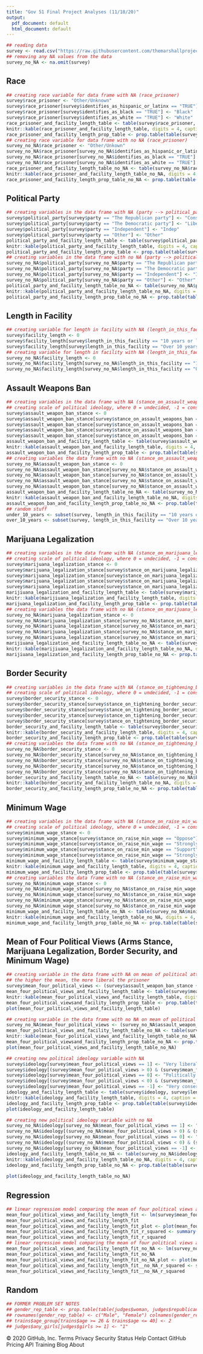 ```yaml
---
title: "Gov 51 Final Project Analyses (11/18/20)"
output:
  pdf_document: default
  html_document: default
---
```

```r
## reading data
survey <- read.csv("https://raw.githubusercontent.com/themarshallproject/incarcerated_survey/master/data/incarcerated_survey_responses-marshallproject_slate-march_2019.csv")
## removing any NA values from the data
survey_no_NA <- na.omit(survey)
```

## Race

```r
## creating race variable for data frame with NA (race_prisoner)
survey$race_prisoner <- "Other/Unknown"
survey$race_prisoner[survey$identifies_as_hispanic_or_latinx == "TRUE"] <- "Hispanic"
survey$race_prisoner[survey$identifies_as_black == "TRUE"] <- "Black"
survey$race_prisoner[survey$identifies_as_white == "TRUE"] <- "White"
race_prisoner_and_facility_length_table <- table(survey$race_prisoner, survey$length_in_this_facility)
knitr::kable(race_prisoner_and_facility_length_table, digits = 4, caption = "Prisoner Race Based on Jail Time")
race_prisoner_and_facility_length_prop_table <- prop.table(table(survey$race_prisoner, survey$length_in_this_facility)) 
## creating race variable for data frame with no NA (race_prisoner)
survey_no_NA$race_prisoner <- "Other/Unkown"
survey_no_NA$race_prisoner[survey_no_NA$identifies_as_hispanic_or_latinx == "TRUE"] <- "Hispanic"
survey_no_NA$race_prisoner[survey_no_NA$identifies_as_black == "TRUE"] <- "Black"
survey_no_NA$race_prisoner[survey_no_NA$identifies_as_white == "TRUE"] <- "White"
race_prisoner_and_facility_length_table_no_NA <- table(survey_no_NA$race_prisoner, survey_no_NA$length_in_this_facility)
knitr::kable(race_prisoner_and_facility_length_table_no_NA, digits = 4, caption = "Prisoner Race Based on Jail Time (no NA)")
race_prisoner_and_facility_length_prop_table_no_NA <- prop.table(table(survey_no_NA$race_prisoner, survey_no_NA$length_in_this_facility))
```


## Political Party

```r
## creating variables in the data frame with NA (party --> political_party)
survey$political_party[survey$party == "The Republican party"] <- "Conservative"
survey$political_party[survey$party == "The Democratic party"] <- "Liberal"
survey$political_party[survey$party == "Independent"] <- "Indep"
survey$political_party[survey$party == "Other"] <- "Other"
political_party_and_facility_length_table <- table(survey$political_party, survey$length_in_this_facility)
knitr::kable(political_party_and_facility_length_table, digits = 4, caption = "Political Party of Prisoners Based on Jail Time")
political_party_and_facility_length_prop_table <- prop.table(table(survey$political_party, survey$length_in_this_facility))
## creating variables in the data frame with no NA (party --> political_party)
survey_no_NA$political_party[survey_no_NA$party == "The Republican party"] <- "Conservative"
survey_no_NA$political_party[survey_no_NA$party == "The Democratic party"] <- "Liberal"
survey_no_NA$political_party[survey_no_NA$party == "Independent"] <- "Indep"
survey_no_NA$political_party[survey_no_NA$party == "Other"] <- "Other"
political_party_and_facility_length_table_no_NA <- table(survey_no_NA$political_party, survey_no_NA$length_in_this_facility)
knitr::kable(political_party_and_facility_length_table_no_NA, digits = 4, caption = "Political Party of Prisoners Based on Jail Time (no NA)")
political_party_and_facility_length_prop_table_no_NA <- prop.table(table(survey_no_NA$political_party, survey_no_NA$length_in_this_facility))
```

## Length in Facility

```r
## creating variable for length in facility with NA (length_in_this_facility --> facility_length)
survey$facility_length <- 0
survey$facility_length[survey$length_in_this_facility == "10 years or less"] <- -1
survey$facility_length[survey$length_in_this_facility == "Over 10 years"] <- 1
## creating variable for length in facility with NA (length_in_this_facility --> facility_length)
survey_no_NA$facility_length <- 0
survey_no_NA$facility_length[survey_no_NA$length_in_this_facility == "10 years or less"] <- -1
survey_no_NA$facility_length[survey_no_NA$length_in_this_facility == "Over 10 years"] <- 1
```


## Assault Weapons Ban

```r
## creating variables in the data frame with NA (stance_on_assault_weapons_ban --> assault_weapon_ban_stance)
## creating scale of political ideology, where 0 = undecided, -1 = conservative, and 1 = liberal
survey$assault_weapon_ban_stance <- 0
survey$assault_weapon_ban_stance[survey$stance_on_assault_weapons_ban == "Oppose"] <- -1
survey$assault_weapon_ban_stance[survey$stance_on_assault_weapons_ban == "Strongly oppose"] <- -1
survey$assault_weapon_ban_stance[survey$stance_on_assault_weapons_ban == "Support"] <- 1
survey$assault_weapon_ban_stance[survey$stance_on_assault_weapons_ban == "Strongly support"] <- 1
assault_weapon_ban_and_facility_length_table <- table(survey$assault_weapon_ban_stance, survey$length_in_this_facility)
knitr::kable(assault_weapon_ban_and_facility_length_table, digits = 4, caption = "Stance on Assault Weapons Ban Based on Jail Time")
assault_weapon_ban_and_facility_length_prop_table <- prop.table(table(survey$assault_weapon_ban_stance, survey$length_in_this_facility))
## creating variables the data frame with no NA (stance_on_assault_weapons_ban --> assault_weapon_ban_stance)
survey_no_NA$assault_weapon_ban_stance <- 0
survey_no_NA$assault_weapon_ban_stance[survey_no_NA$stance_on_assault_weapons_ban == "Oppose"] <- -1
survey_no_NA$assault_weapon_ban_stance[survey_no_NA$stance_on_assault_weapons_ban == "Strongly oppose"] <- -1
survey_no_NA$assault_weapon_ban_stance[survey_no_NA$stance_on_assault_weapons_ban == "Support"] <- 1
survey_no_NA$assault_weapon_ban_stance[survey_no_NA$stance_on_assault_weapons_ban == "Strongly support"] <- 1
assault_weapon_ban_and_facility_length_table_no_NA <- table(survey_no_NA$assault_weapon_ban_stance, survey_no_NA$length_in_this_facility)
knitr::kable(assault_weapon_ban_and_facility_length_table_no_NA, digits = 4, caption = "Stance on Assault Weapons Ban Based on Jail Time (no NA)")
assault_weapon_ban_and_facility_length_prop_table_no_NA <- prop.table(table(survey_no_NA$assault_weapon_ban_stance, survey_no_NA$length_in_this_facility))
## random stuff
under_10_years <- subset(survey, length_in_this_facility == "10 years or less")
over_10_years <- subset(survey, length_in_this_facility == "Over 10 years")
```

## Marijuana Legalization

```r
## creating variables in the data frame with NA (stance_on_marijuana_legalization --> marijuana_legalization_stance)
## creating scale of political ideology, where 0 = undecided, -1 = conservative, and 1 = liberal
survey$marijuana_legalization_stance <- 0
survey$marijuana_legalization_stance[survey$stance_on_marijuana_legalization == "Oppose"] <- -1
survey$marijuana_legalization_stance[survey$stance_on_marijuana_legalization =="Strongly oppose"] <- -1
survey$marijuana_legalization_stance[survey$stance_on_marijuana_legalization == "Support"] <- 1
survey$marijuana_legalization_stance[survey$stance_on_marijuana_legalization == "Strongly support"] <- 1
marijiuana_legalization_and_facility_length_table <- table(survey$marijuana_legalization_stance, survey$length_in_this_facility)
knitr::kable(marijiuana_legalization_and_facility_length_table, digits = 4, caption = "Stance on Marijuana Legalization Based on Jail Time")
marijuana_legalization_and_facility_length_prop_table <- prop.table(table(survey$marijuana_legalization_stance, survey$length_in_this_facility))
## creating variables the data frame with no NA (stance_on_marijuana_legalization --> marijuana_legalization_stance)
survey_no_NA$marijuana_legalization_stance <- 0
survey_no_NA$marijuana_legalization_stance[survey_no_NA$stance_on_marijuana_legalization == "Oppose"] <- -1
survey_no_NA$marijuana_legalization_stance[survey_no_NA$stance_on_marijuana_legalization == "Strongly oppose"] <- -1
survey_no_NA$marijuana_legalization_stance[survey_no_NA$stance_on_marijuana_legalization == "Support"] <- 1
survey_no_NA$marijuana_legalization_stance[survey_no_NA$stance_on_marijuana_legalization == "Strongly support"] <- 1
marijiuana_legalization_and_facility_length_table_no_NA <- table(survey_no_NA$marijuana_legalization_stance, survey_no_NA$length_in_this_facility)
knitr::kable(marijiuana_legalization_and_facility_length_table_no_NA, digits = 4, caption = "Stance on Marijuana Legalization Based on Jail Time (no NA)")
marijiuana_legalization_and_facility_length_prop_table_no_NA <- prop.table(table(survey_no_NA$marijuana_legalization_stance, survey_no_NA$length_in_this_facility))
```

## Border Security

```r
## creating variables in the data frame with NA (stance_on_tightening_border_security --> border_security_stance)
## creating scale of political ideology, where 0 = undecided, -1 = conservative, and 1 = liberal
survey$border_security_stance <- 0
survey$border_security_stance[survey$stance_on_tightening_border_security == "Oppose"] <- 1
survey$border_security_stance[survey$stance_on_tightening_border_security =="Strongly oppose"] <- 1
survey$border_security_stance[survey$stance_on_tightening_border_security == "Support"] <- -1
survey$border_security_stance[survey$stance_on_tightening_border_security == "Strongly support"] <- -1
border_security_and_facility_length_table <- table(survey$border_security_stance, survey$length_in_this_facility)
knitr::kable(border_security_and_facility_length_table, digits = 4, caption = "Stance on Border Security Based on Jail Time")
border_security_and_facility_length_prop_table <- prop.table(table(survey$border_security_stance, survey$length_in_this_facility))
## creating variables the data frame with no NA (stance_on_tightening_border_security --> border_security_stance)
survey_no_NA$border_security_stance <- 0
survey_no_NA$border_security_stance[survey_no_NA$stance_on_tightening_border_security == "Oppose"] <- 1
survey_no_NA$border_security_stance[survey_no_NA$stance_on_tightening_border_security == "Strongly oppose"] <- 1
survey_no_NA$border_security_stance[survey_no_NA$stance_on_tightening_border_security == "Support"] <- -1
survey_no_NA$border_security_stance[survey_no_NA$stance_on_tightening_border_security == "Strongly support"] <- -1
border_security_and_facility_length_table_no_NA <- table(survey_no_NA$border_security_stance, survey_no_NA$length_in_this_facility)
knitr::kable(border_security_and_facility_length_table_no_NA, digits = 4, caption = "Stance on Border Security Based on Jail Time (no NA)")
border_security_and_facility_length_prop_table_no_NA <- prop.table(table(survey_no_NA$border_security_stance, survey_no_NA$length_in_this_facility))
```

## Minimum Wage

```r
## creating variables in the data frame with NA (stance_on_raise_min_wage --> minimum_wage_stance)
## creating scale of political ideology, where 0 = undecided, -1 = conservative, and 1 = liberal
survey$minimum_wage_stance <- 0
survey$minimum_wage_stance[survey$stance_on_raise_min_wage == "Oppose"] <- -1
survey$minimum_wage_stance[survey$stance_on_raise_min_wage == "Strongly oppose"] <- -1
survey$minimum_wage_stance[survey$stance_on_raise_min_wage == "Support"] <- 1
survey$minimum_wage_stance[survey$stance_on_raise_min_wage == "Strongly support"] <- 1
minimum_wage_and_facility_length_table <- table(survey$minimum_wage_stance, survey$length_in_this_facility)
knitr::kable(minimum_wage_and_facility_length_table, digits = 4, caption = "Stance on Raising Minumum Wage Based on Jail Time")
minimum_wage_and_facility_length_prop_table <- prop.table(table(survey$minimum_wage_stance, survey$length_in_this_facility))
## creating variables the data frame with no NA (stance_on_raise_min_wage --> minimum_wage_stance)
survey_no_NA$minimum_wage_stance <- 0
survey_no_NA$minimum_wage_stance[survey_no_NA$stance_on_raise_min_wage == "Oppose"] <- -1
survey_no_NA$minimum_wage_stance[survey_no_NA$stance_on_raise_min_wage == "Strongly oppose"] <- -1
survey_no_NA$minimum_wage_stance[survey_no_NA$stance_on_raise_min_wage == "Support"] <- 1
survey_no_NA$minimum_wage_stance[survey_no_NA$stance_on_raise_min_wage == "Strongly support"] <- 1
minimum_wage_and_facility_length_table_no_NA <- table(survey_no_NA$minimum_wage_stance, survey_no_NA$length_in_this_facility)
knitr::kable(minimum_wage_and_facility_length_table_no_NA, digits = 4, caption = "Stance on Raising Minumum Wage Based on Jail Time (no NA)")
minimum_wage_and_facility_length_prop_table_no_NA <- prop.table(table(survey_no_NA$minimum_wage_stance, survey_no_NA$length_in_this_facility))
```


## Mean of Four Political Views (Arms Stance, Marijuana Legalization, Border Security, and Minimum Wage)

```r
## creating variable in the data frame with NA on mean of political attitudes
## the higher the mean, the more liberal the prisoner
survey$mean_four_political_views <- (survey$assault_weapon_ban_stance + survey$marijuana_legalization_stance + survey$border_security_stance + survey$minimum_wage_stance) / 4
mean_four_political_views_and_facility_length_table <- table(survey$mean_four_political_views, survey$length_in_this_facility)
knitr::kable(mean_four_political_views_and_facility_length_table, digits = 4, caption = "Average Political Stance Based on Jail Time")
mean_four_political_viewsand_facility_length_prop_table <- prop.table(table(survey$mean_four_political_views, survey$length_in_this_facility))
plot(mean_four_political_views_and_facility_length_table)

## creating variable in the data frame with no NA on mean of political attitudes
survey_no_NA$mean_four_political_views <- (survey_no_NA$assault_weapon_ban_stance + survey_no_NA$marijuana_legalization_stance + survey_no_NA$border_security_stance + survey_no_NA$minimum_wage_stance) / 4
mean_four_political_views_and_facility_length_table_no_NA <- table(survey_no_NA$mean_four_political_views, survey_no_NA$length_in_this_facility)
knitr::kable(mean_four_political_views_and_facility_length_table_no_NA, digits = 4, caption = "Average Political Stance Based on Jail Time (no NA)")
mean_four_political_viewsand_facility_length_prop_table_no_NA <- prop.table(table(survey_no_NA$mean_four_political_views, survey_no_NA$length_in_this_facility))
plot(mean_four_political_views_and_facility_length_table_no_NA)

## creating new political ideology variable with NA
survey$ideology[survey$mean_four_political_views == 1] <- "Very liberal"
survey$ideology[(survey$mean_four_political_views > 0) & (survey$mean_four_political_views < 1)] <- "Liberal"
survey$ideology[survey$mean_four_political_views == 0] <- "Politically neutral"
survey$ideology[(survey$mean_four_political_views < 0) & (survey$mean_four_political_views > -1)] <- "Conservative"
survey$ideology[survey$mean_four_political_views == -1] <- "Very conservative"
ideology_and_facility_length_table <- table(survey$ideology, survey$length_in_this_facility)
knitr::kable(ideology_and_facility_length_table, digits = 4, caption = "Average Political Ideology Based on Jail Time")
ideology_and_facility_length_prop_table <- prop.table(table(survey$ideology, survey$length_in_this_facility))
plot(ideology_and_facility_length_table)

## creating new political ideology variable with no NA
survey_no_NA$ideology[survey_no_NA$mean_four_political_views == 1] <- "Very liberal"
survey_no_NA$ideology[(survey_no_NA$mean_four_political_views > 0) & (survey_no_NA$mean_four_political_views < 1)] <- "Liberal"
survey_no_NA$ideology[survey_no_NA$mean_four_political_views == 0] <- "Politically neutral"
survey_no_NA$ideology[(survey_no_NA$mean_four_political_views < 0) & (survey_no_NA$mean_four_political_views > -1)] <- "Conservative"
survey_no_NA$ideology[survey_no_NA$mean_four_political_views == -1] <- "Very conservative"
ideology_and_facility_length_table_no_NA <- table(survey_no_NA$ideology, survey_no_NA$length_in_this_facility)
knitr::kable(ideology_and_facility_length_table_no_NA, digits = 4, caption = "Average Political Ideology Based on Jail Time (no NA)")
ideology_and_facility_length_prop_table_no_NA <- prop.table(table(survey_no_NA$ideology, survey_no_NA$length_in_this_facility))
 
plot(ideology_and_facility_length_table_no_NA)
```

## Regression

```r
## linear regression model comparing the mean of four political views and the length of time spent in prison with NA
mean_four_political_views_and_facility_length_fit <- lm(survey$mean_four_political_views ~ survey$length_in_this_facility)
mean_four_political_views_and_facility_length_fit
mean_four_political_views_and_facility_length_fit_plot <- plot(mean_four_political_views_and_facility_length_fit) 
mean_four_political_views_and_facility_length_fit_r_squared <- summary(mean_four_political_views_and_facility_length_fit)$r.squared
mean_four_political_views_and_facility_length_fit_r_squared
## linear regression model comparing the mean of four political views and the length of time spent in prison with no NA
mean_four_political_views_and_facility_length_fit_no_NA <- lm(survey_no_NA$mean_four_political_views ~ survey_no_NA$length_in_this_facility)
mean_four_political_views_and_facility_length_fit_no_NA
mean_four_political_views_and_facility_length_fit_no_NA_plot <- plot(mean_four_political_views_and_facility_length_fit_no_NA) 
mean_four_political_views_and_facility_length_fit__no_NA_r_squared <- summary(mean_four_political_views_and_facility_length_fit_no_NA)$r.squared
mean_four_political_views_and_facility_length_fit__no_NA_r_squared
```


## Random

```r
## FORMER PROBLEM SET NOTES
## gender_rep_table <- prop.table(table(judges$woman, judges$republican)) 
## rownames(gender_rep_table) <- c("Male", "Female") colnames(gender_rep_table) <- c("Democrat", "Republican")
## trains$age_group[trains$age >= 26 & trains$age <= 40] <- 2
## judges$any_girls[judges$girls >= 1] <- "1"
```

© 2020 GitHub, Inc.
Terms
Privacy
Security
Status
Help
Contact GitHub
Pricing
API
Training
Blog
About
